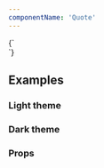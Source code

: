 ```yaml
---
componentName: 'Quote'
---
```


<LiveComponent>
  {`<div style={{ padding: 24, background: 'white' }}>
  <Quote
    text="Amet, nisl massa id egestas tincidunt urna tortor id bibendum. Mauris elit nunc fermentum elit mi varius suspendisse ut dictum. Nec a, massa vitae, viverra ultricies."
    avatar="https://www.datocms-assets.com/2885/1560891392-cropped0000armon.jpg"
    name="Name"
    role="Company, Role"
  />
</div>`}
</LiveComponent>

## Examples

<h3 className="g-type-label" style={{ color: 'var(--gray-3)' }}>
  Light theme
</h3>

<div style={{padding: "24px", border: "1px solid var(--gray-6)"}}>

<Quote
  text="Amet, nisl massa id egestas tincidunt urna tortor id bibendum. Mauris elit nunc fermentum elit mi varius suspendisse ut dictum. Nec a, massa vitae, viverra ultricies."
  avatar="https://www.datocms-assets.com/2885/1560891392-cropped0000armon.jpg"
  name="Name"
  role="Company, Role"
/>

</div>

<h3 className="g-type-label" style={{ color: 'var(--gray-3)' }}>
  Dark theme
</h3>

<div style={{padding: "24px", background: "black"}}>

<Quote
  appearance="dark"
  text="Amet, nisl massa id egestas tincidunt urna tortor id bibendum. Mauris elit nunc fermentum elit mi varius suspendisse ut dictum. Nec a, massa vitae, viverra ultricies."
  avatar="https://www.datocms-assets.com/2885/1560891392-cropped0000armon.jpg"
  name="Name"
  role="Company, Role"
/>

</div>

### Props

<PropsTable props={componentProps} />
